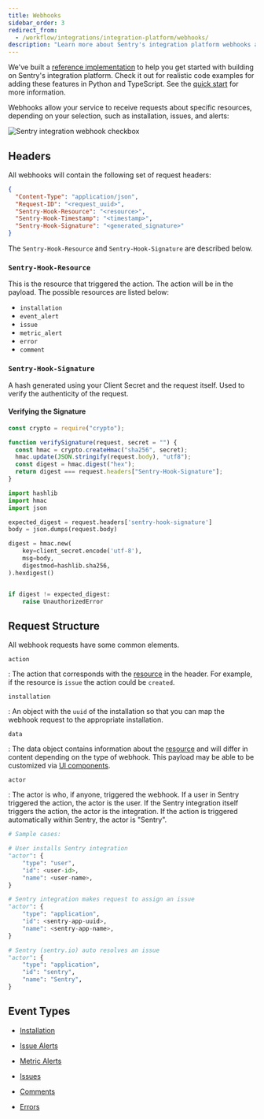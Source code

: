 ```yaml
---
title: Webhooks
sidebar_order: 3
redirect_from:
  - /workflow/integrations/integration-platform/webhooks/
description: "Learn more about Sentry's integration platform webhooks and how they allow your service to receive requests about specific resources, such as installation, issues, and alerts."
---
```


<Note>

We've built a [reference implementation](https://github.com/getsentry/integration-platform-example) to help you get started with building on Sentry's integration platform. Check it out for realistic code examples for adding these features in Python and TypeScript. See the [quick start](/product/integrations/integration-platform/#quick-start) for more information.

</Note>

Webhooks allow your service to receive requests about specific resources, depending on your selection, such as installation, issues, and alerts:

![Sentry integration webhook checkbox](webhook-checkbox.png)

## Headers

All webhooks will contain the following set of request headers:

```json
{
  "Content-Type": "application/json",
  "Request-ID": "<request_uuid>",
  "Sentry-Hook-Resource": "<resource>",
  "Sentry-Hook-Timestamp": "<timestamp>",
  "Sentry-Hook-Signature": "<generated_signature>"
}
```

The `Sentry-Hook-Resource` and `Sentry-Hook-Signature` are described below.

### `Sentry-Hook-Resource`

This is the resource that triggered the action. The action will be in the payload. The possible resources are listed below:

- `installation`
- `event_alert`
- `issue`
- `metric_alert`
- `error`
- `comment`

### `Sentry-Hook-Signature`

A hash generated using your Client Secret and the request itself. Used to verify the authenticity of the request.

#### Verifying the Signature

```javascript
const crypto = require("crypto");

function verifySignature(request, secret = "") {
  const hmac = crypto.createHmac("sha256", secret);
  hmac.update(JSON.stringify(request.body), "utf8");
  const digest = hmac.digest("hex");
  return digest === request.headers["Sentry-Hook-Signature"];
}
```

```python
import hashlib
import hmac
import json

expected_digest = request.headers['sentry-hook-signature']
body = json.dumps(request.body)

digest = hmac.new(
    key=client_secret.encode('utf-8'),
    msg=body,
    digestmod=hashlib.sha256,
).hexdigest()


if digest != expected_digest:
    raise UnauthorizedError
```

## Request Structure

All webhook requests have some common elements.

`action`

: The action that corresponds with the [resource](#sentry-hook-resource) in the header. For example, if the resource is `issue` the action could be `created`.

`installation`

: An object with the `uuid` of the installation so that you can map the webhook request to the appropriate installation.

`data`

: The data object contains information about the [resource](#sentry-hook-resource) and will differ in content depending on the type of webhook. This payload may be able to be customized via [UI components](/product/integrations/integration-platform/ui-components).

`actor`

: The actor is who, if anyone, triggered the webhook. If a user in Sentry triggered the action, the actor is the user. If the Sentry integration itself triggers the action, the actor is the integration. If the action is triggered automatically within Sentry, the actor is "Sentry".

```python
# Sample cases:

# User installs Sentry integration
"actor": {
    "type": "user",
    "id": <user-id>,
    "name": <user-name>,
}

# Sentry integration makes request to assign an issue
"actor": {
    "type": "application",
    "id": <sentry-app-uuid>,
    "name": <sentry-app-name>,
}

# Sentry (sentry.io) auto resolves an issue
"actor": {
    "type": "application",
    "id": "sentry",
    "name": "Sentry",
}
```

## Event Types

- [Installation](/product/integrations/integration-platform/webhooks/installation/)

- [Issue Alerts](/product/integrations/integration-platform/webhooks/issue-alerts/)

- [Metric Alerts](/product/integrations/integration-platform/webhooks/metric-alerts/)

- [Issues](/product/integrations/integration-platform/webhooks/issues/)

- [Comments](/product/integrations/integration-platform/webhooks/comments/)

- [Errors](/product/integrations/integration-platform/webhooks/errors/)
